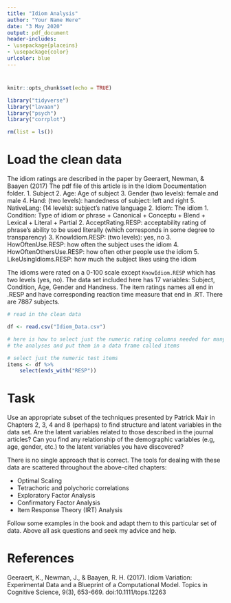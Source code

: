 ```yaml
---
title: "Idiom Analysis"
author: "Your Name Here"
date: "3 May 2020"
output: pdf_document
header-includes:
- \usepackage{placeins}
- \usepackage{color}
urlcolor: blue
---
```


# \textcolor{red}{Due by 23:59, Sunday, 3 May 2020}


```r
knitr::opts_chunk$set(echo = TRUE)

library("tidyverse")
library("lavaan")
library("psych")
library("corrplot")

rm(list = ls())
```

# Load the clean data



The idiom ratings are described in the paper by Geeraert, Newman, & Baayen (2017) The pdf file of this article is in the Idiom Documentation folder.
1. Subject
2. Age: Age of subject
3. Gender (two levels): female and male
4. Hand: (two levels): handedness of subject: left and right
5. NativeLang: (14 levels): subject's native language
2. Idiom: The idiom
1. Condition: Type of idiom or phrase
  + Canonical
  + Conceptu
  + Blend
  + Lexical
  + Literal
  + Partial
2. AcceptRating.RESP: acceptability rating of phrase's ability to be used literally (which corresponds in some degree to transparency)
3. KnowIdiom.RESP: (two levels): yes, no
3. HowOftenUse.RESP: how often the subject uses the idiom
4. HowOftenOthersUse.RESP: how often other people use the idiom
5. LikeUsingIdioms.RESP: how much the subject likes using the idiom


The idioms were rated on a 0-100 scale except `KnowIdiom.RESP` which has two levels (yes, no). The data set included here has 17 variables: Subject, Condition, Age, Gender and Handness. The item ratings names all end in .RESP and have corresponding reaction time measure that end in .RT. There are 7887 subjects.

```r
# read in the clean data

df <- read.csv("Idiom_Data.csv")

```

```r
# here is how to select just the numeric rating columns needed for many of
# the analyses and put them in a data frame called items

# select just the numeric test items
items <- df %>% 
    select(ends_with("RESP"))

```

\newpage

# Task

Use an appropriate subset of the techniques presented by Patrick Mair in Chapters 2, 3, 4 and 8 (perhaps) to find structure and latent variables in the data set. Are the latent variables related to those described in the journal articles? Can you find any relationship of the demographic variables (e.g, age, gender, etc.) to the latent variables you have discovered?

There is no single approach that is correct. The tools for dealing with these data are scattered throughout the above-cited chapters:

* Optimal Scaling
* Tetrachoric and polychoric correlations
* Exploratory Factor Analysis
* Confirmatory Factor Analysis
* Item Response Theory (IRT) Analysis

Follow some examples in the book and adapt them to this particular set of data. Above all ask questions and seek my advice and help.

# References

Geeraert, K., Newman, J., & Baayen, R. H. (2017). Idiom Variation: Experimental Data and a Blueprint of a Computational Model. Topics in Cognitive Science, 9(3), 653-669. doi:10.1111/tops.12263
